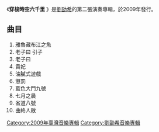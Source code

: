 {{Infobox Album  <!-- See Wikipedia:WikiProject_Albums -->
| Name		= 穿梭時空六千里
| Type		= [[專輯|專輯]] 
| Artist	        = [[劉劭希|劉劭希]] 
| Cover		= 
| Released	= 2009年
| Recorded	= 
| Genre		= [[爵士|爵士]]演奏
| Length	= 
| Label		= 傳響樂坊
| Producer	= 劉劭希
| Reviews	= 
| Last album	= [[唬客船長|唬客船長]]<br>（2008年）
| This album	= 穿梭時空六千里<br>（2009年）
| Next album	= 
}}

《'''穿梭時空六千里''' 》是[[劉劭希|劉劭希]]的第二張演奏專輯，於2009年發行。

==曲目==
#  雅魯藏布江之魚
#  老子曰 引子
#  老子曰
#  貴妃
#  油膩式遊戲
#  懲罰
#  藍色大門九號
#  七月之晨
#  省道八號
#  曲終人散


[[Category:2009年臺灣音樂專輯|Category:2009年臺灣音樂專輯]]
[[Category:劉劭希音樂專輯|Category:劉劭希音樂專輯]]